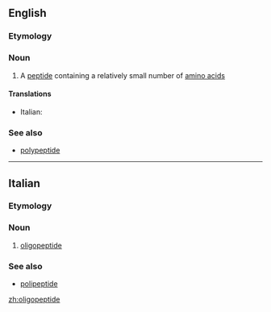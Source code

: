 ==English==

===Etymology===
{{prefix|oligo|peptide}}

===Noun===
{{wikipedia}}
{{en-noun}}

# {{biochemistry}} A [[peptide]] containing a relatively small number of [[amino acid]]s

====Translations====
{{trans-top|peptide containing a relatively small number of amino acids}}
* Italian: {{t-|it|oligopeptide|m}}
{{trans-mid}}
{{trans-bottom}}

===See also===
* [[polypeptide]]

----

==Italian==

===Etymology===
{{prefix|oligo|peptide|lang=it}}

===Noun===
{{it-noun|oligopeptid|m|e|i}}

# {{biochemistry|lang=it}} [[#English|oligopeptide]]

===See also===
* [[polipeptide]]

[[zh:oligopeptide]]